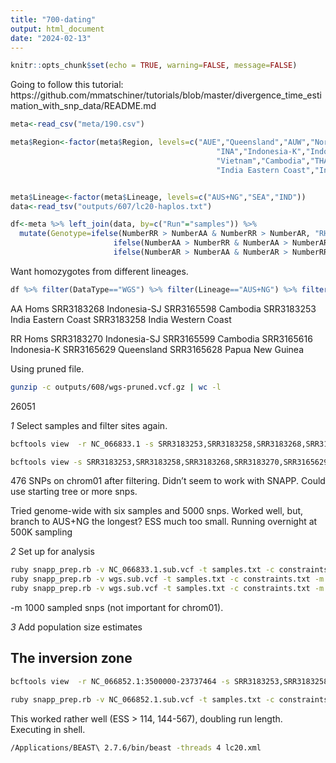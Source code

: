 ```yaml
---
title: "700-dating"
output: html_document
date: "2024-02-13"
---
```


```r
knitr::opts_chunk$set(echo = TRUE, warning=FALSE, message=FALSE)
```

Going to follow this tutorial:
https://github.com/mmatschiner/tutorials/blob/master/divergence_time_estimation_with_snp_data/README.md


```r
meta<-read_csv("meta/190.csv")

meta$Region<-factor(meta$Region, levels=c("AUE","Queensland","AUW","Northern Territory","PNG","Papua New Guinea",
                                              "INA","Indonesia-K","Indonesia-SJ","Indonesia-SU","MAL","Philippines",
                                              "Vietnam","Cambodia","THA","Thailand", "Bangladesh",
                                              "India Eastern Coast","India Western Coast"))


meta$Lineage<-factor(meta$Lineage, levels=c("AUS+NG","SEA","IND"))
data<-read_tsv("outputs/607/lc20-haplos.txt")

df<-meta %>% left_join(data, by=c("Run"="samples")) %>%
  mutate(Genotype=ifelse(NumberRR > NumberAA & NumberRR > NumberAR, "RHom",
                       ifelse(NumberAA > NumberRR & NumberAA > NumberAR, "AHom",
                       ifelse(NumberAR > NumberAA & NumberAR > NumberRR, "Het","Other"))))
```


Want homozygotes from different lineages.   

```r
df %>% filter(DataType=="WGS") %>% filter(Lineage=="AUS+NG") %>% filter(Genotype=="RHom")
```

AA Homs
SRR3183268 Indonesia-SJ
SRR3165598 Cambodia
SRR3183253 India Eastern Coast
SRR3183258 India Western Coast

RR Homs
SRR3183270 Indonesia-SJ
SRR3165599 Cambodia
SRR3165616 Indonesia-K
SRR3165629 Queensland
SRR3165628 Papua New Guinea

Using pruned file.    
```sh
gunzip -c outputs/608/wgs-pruned.vcf.gz | wc -l
```

26051

_1_ Select samples and filter sites again.    

```sh
bcftools view  -r NC_066833.1 -s SRR3183253,SRR3183258,SRR3183268,SRR3183270,SRR3165629,SRR3165628,SRR3165599,SRR3165598,SRR3165616  outputs/608/wgs-pruned.vcf.gz |  bcftools view -e 'AC==0 || AC==AN || F_MISSING > 0.0' -o outputs/700/NC_066833.1.sub.vcf 

bcftools view -s SRR3183253,SRR3183258,SRR3183268,SRR3183270,SRR3165629,SRR3165628,SRR3165599,SRR3165598,SRR3165616   outputs/608/wgs-pruned.vcf.gz |  bcftools view -e 'AC==0 || AC==AN || F_MISSING > 0.0' -o outputs/700/wgs.sub.vcf
```

476 SNPs on chrom01 after filtering.  Didn't seem to work with SNAPP. Could use starting tree or more snps.

Tried genome-wide with six samples and 5000 snps. Worked well, but, branch to AUS+NG the longest? ESS much too small. Running overnight at 500K sampling

_2_ Set up for analysis

```sh
ruby snapp_prep.rb -v NC_066833.1.sub.vcf -t samples.txt -c constraints.txt -m 1000 -l 100000
ruby snapp_prep.rb -v wgs.sub.vcf -t samples.txt -c constraints.txt -m 5000 -l 100000 -x genome-wide.xml -o genome-wide
ruby snapp_prep.rb -v wgs.sub.vcf -t samples.txt -c constraints.txt -m 5000 -l 500000 -x genome-wide-5K.xml -o genome-wide-5K

```

-m 1000 sampled snps (not important for chrom01).   

_3_ Add population size estimates



## The inversion zone
```sh
bcftools view  -r NC_066852.1:3500000-23737464 -s SRR3183253,SRR3183258,SRR3183268,SRR3165598,SRR3183270,SRR3165599,SRR3165616,SRR3165629,SRR3165628  outputs/608/wgs-05.vcf.gz |  bcftools view -e 'AC==0 || AC==AN || F_MISSING > 0.0' -o outputs/700/NC_066852.1.sub.vcf 
```

```sh
ruby snapp_prep.rb -v NC_066852.1.sub.vcf -t samples.txt -c constraints.txt -m 1000 -l 200000 -x lc20.xml -o lc20
```

This worked rather well (ESS > 114, 144-567), doubling run length.
Executing in shell.    
```sh
/Applications/BEAST\ 2.7.6/bin/beast -threads 4 lc20.xml
```



